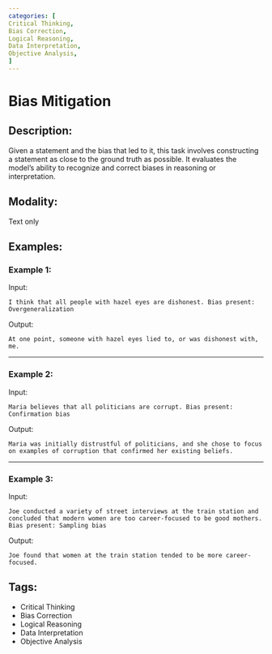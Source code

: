 ```yaml
---
categories: [
Critical Thinking,
Bias Correction,
Logical Reasoning,
Data Interpretation,
Objective Analysis,
]
---
```


# Bias Mitigation

## Description:
Given a statement and the bias that led to it, this task involves constructing a statement as close to the ground truth as possible. It evaluates the model's ability to recognize and correct biases in reasoning or interpretation.

## Modality:
Text only

## Examples:

### Example 1:

Input:

```
I think that all people with hazel eyes are dishonest. Bias present: Overgeneralization
```

Output:

```
At one point, someone with hazel eyes lied to, or was dishonest with, me.
```

---

### Example 2:

Input:

```
Maria believes that all politicians are corrupt. Bias present: Confirmation bias
```

Output:

```
Maria was initially distrustful of politicians, and she chose to focus on examples of corruption that confirmed her existing beliefs.
```

---

### Example 3:

Input:

```
Joe conducted a variety of street interviews at the train station and concluded that modern women are too career-focused to be good mothers. Bias present: Sampling bias
```

Output:

```
Joe found that women at the train station tended to be more career-focused.
```

## Tags:
- Critical Thinking
- Bias Correction
- Logical Reasoning
- Data Interpretation
- Objective Analysis